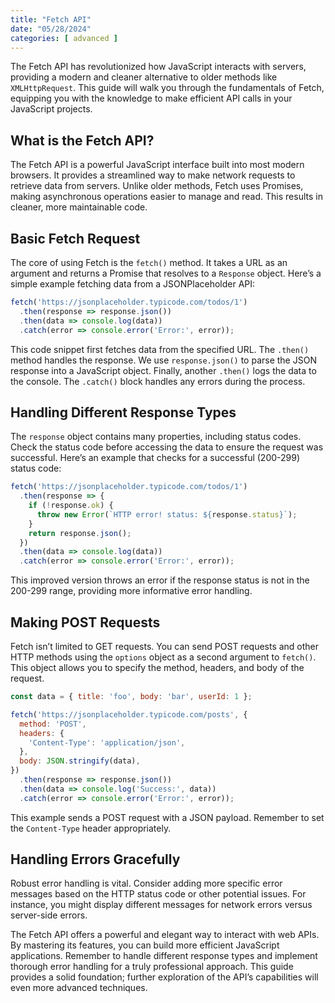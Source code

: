 ```yaml
---
title: "Fetch API"
date: "05/28/2024"
categories: [ advanced ]
---
```


The Fetch API has revolutionized how JavaScript interacts with servers, providing a modern and cleaner alternative to older methods like `XMLHttpRequest`.  This guide will walk you through the fundamentals of Fetch, equipping you with the knowledge to make efficient API calls in your JavaScript projects.


## What is the Fetch API?

The Fetch API is a powerful JavaScript interface built into most modern browsers. It provides a streamlined way to make network requests to retrieve data from servers.  Unlike older methods, Fetch uses Promises, making asynchronous operations easier to manage and read.  This results in cleaner, more maintainable code.


## Basic Fetch Request

The core of using Fetch is the `fetch()` method. It takes a URL as an argument and returns a Promise that resolves to a `Response` object.  Here’s a simple example fetching data from a JSONPlaceholder API:

```javascript
fetch('https://jsonplaceholder.typicode.com/todos/1')
  .then(response => response.json())
  .then(data => console.log(data))
  .catch(error => console.error('Error:', error));
```

This code snippet first fetches data from the specified URL.  The `.then()` method handles the response. We use `response.json()` to parse the JSON response into a JavaScript object.  Finally, another `.then()` logs the data to the console. The `.catch()` block handles any errors during the process.


## Handling Different Response Types

The `response` object contains many properties, including status codes.  Check the status code before accessing the data to ensure the request was successful.  Here's an example that checks for a successful (200-299) status code:


```javascript
fetch('https://jsonplaceholder.typicode.com/todos/1')
  .then(response => {
    if (!response.ok) {
      throw new Error(`HTTP error! status: ${response.status}`);
    }
    return response.json();
  })
  .then(data => console.log(data))
  .catch(error => console.error('Error:', error));
```

This improved version throws an error if the response status is not in the 200-299 range, providing more informative error handling.


## Making POST Requests

Fetch isn't limited to GET requests.  You can send POST requests and other HTTP methods using the `options` object as a second argument to `fetch()`. This object allows you to specify the method, headers, and body of the request.

```javascript
const data = { title: 'foo', body: 'bar', userId: 1 };

fetch('https://jsonplaceholder.typicode.com/posts', {
  method: 'POST',
  headers: {
    'Content-Type': 'application/json',
  },
  body: JSON.stringify(data),
})
  .then(response => response.json())
  .then(data => console.log('Success:', data))
  .catch(error => console.error('Error:', error));
```

This example sends a POST request with a JSON payload.  Remember to set the `Content-Type` header appropriately.


##  Handling Errors Gracefully

Robust error handling is vital.  Consider adding more specific error messages based on the HTTP status code or other potential issues.  For instance, you might display different messages for network errors versus server-side errors.




The Fetch API offers a powerful and elegant way to interact with web APIs. By mastering its features, you can build more efficient JavaScript applications. Remember to handle different response types and implement thorough error handling for a truly professional approach. This guide provides a solid foundation; further exploration of the API’s capabilities will even more advanced techniques.


